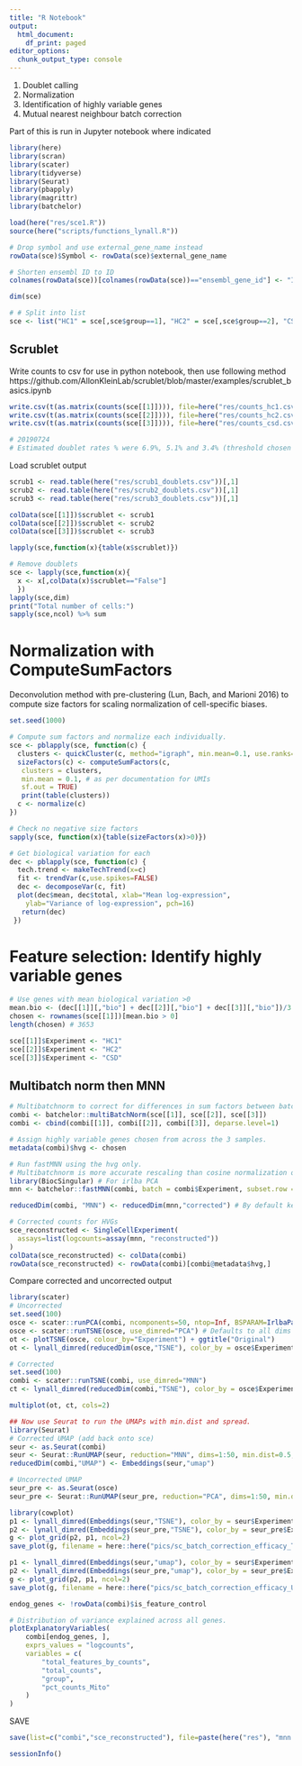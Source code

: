 ```yaml
---
title: "R Notebook"
output:
  html_document:
    df_print: paged
editor_options:
  chunk_output_type: console
---
```


1) Doublet calling
2) Normalization
3) Identification of highly variable genes
4) Mutual nearest neighbour batch correction 

Part of this is run in Jupyter notebook where indicated

```r
library(here)
library(scran)
library(scater)
library(tidyverse)
library(Seurat)
library(pbapply)
library(magrittr)
library(batchelor)

load(here("res/sce1.R"))
source(here("scripts/functions_lynall.R"))

# Drop symbol and use external_gene_name instead
rowData(sce)$Symbol <- rowData(sce)$external_gene_name

# Shorten ensembl ID to ID
colnames(rowData(sce))[colnames(rowData(sce))=="ensembl_gene_id"] <- "ID"

dim(sce)
```

```r
# # Split into list
sce <- list("HC1" = sce[,sce$group==1], "HC2" = sce[,sce$group==2], "CSD" = sce[,sce$group==3])

```

## Scrublet
Write counts to csv for use in python notebook, then use following method
https://github.com/AllonKleinLab/scrublet/blob/master/examples/scrublet_basics.ipynb
```r

write.csv(t(as.matrix(counts(sce[[1]]))), file=here("res/counts_hc1.csv"), row.names = T)
write.csv(t(as.matrix(counts(sce[[2]]))), file=here("res/counts_hc2.csv"), row.names = T)
write.csv(t(as.matrix(counts(sce[[3]]))), file=here("res/counts_csd.csv"), row.names = T)

# 20190724
# Estimated doublet rates % were 6.9%, 5.1% and 3.4% (threshold chosen by bimodality on visual inspection)

```

Load scrublet output
```r
scrub1 <- read.table(here("res/scrub1_doublets.csv"))[,1]
scrub2 <- read.table(here("res/scrub2_doublets.csv"))[,1]
scrub3 <- read.table(here("res/scrub3_doublets.csv"))[,1]

colData(sce[[1]])$scrublet <- scrub1
colData(sce[[2]])$scrublet <- scrub2
colData(sce[[3]])$scrublet <- scrub3

lapply(sce,function(x){table(x$scrublet)})

# Remove doublets
sce <- lapply(sce,function(x){
  x <- x[,colData(x)$scrublet=="False"]
  })
lapply(sce,dim)
print("Total number of cells:")
sapply(sce,ncol) %>% sum
```

# Normalization with ComputeSumFactors
Deconvolution method with pre-clustering (Lun, Bach, and Marioni 2016) to compute size factors for scaling normalization of cell-specific biases.
```r

set.seed(1000)

# Compute sum factors and normalize each individually. 
sce <- pblapply(sce, function(c) {
  clusters <- quickCluster(c, method="igraph", min.mean=0.1, use.ranks=FALSE)
  sizeFactors(c) <- computeSumFactors(c,
   clusters = clusters,
   min.mean = 0.1, # as per documentation for UMIs
   sf.out = TRUE)
   print(table(clusters)) 
  c <- normalize(c)
})

# Check no negative size factors
sapply(sce, function(x){table(sizeFactors(x)>0)})

# Get biological variation for each
dec <- pblapply(sce, function(c) {
  tech.trend <- makeTechTrend(x=c)
  fit <- trendVar(c,use.spikes=FALSE)
  dec <- decomposeVar(c, fit)
  plot(dec$mean, dec$total, xlab="Mean log-expression", 
    ylab="Variance of log-expression", pch=16) 
   return(dec)
 })

```

# Feature selection: Identify highly variable genes
```r

# Use genes with mean biological variation >0
mean.bio <- (dec[[1]][,"bio"] + dec[[2]][,"bio"] + dec[[3]][,"bio"])/3
chosen <- rownames(sce[[1]])[mean.bio > 0]
length(chosen) # 3653

sce[[1]]$Experiment <- "HC1"
sce[[2]]$Experiment <- "HC2"
sce[[3]]$Experiment <- "CSD"

```

## Multibatch norm then MNN
```r

# Multibatchnorm to correct for differences in sum factors between batches
combi <- batchelor::multiBatchNorm(sce[[1]], sce[[2]], sce[[3]])
combi <- cbind(combi[[1]], combi[[2]], combi[[3]], deparse.level=1)

# Assign highly variable genes chosen from across the 3 samples.
metadata(combi)$hvg <- chosen

# Run fastMNN using the hvg only.
# Multibatchnorm is more accurate rescaling than cosine normalization on the log-values.
library(BiocSingular) # For irlba PCA
mnn <- batchelor::fastMNN(combi, batch = combi$Experiment, subset.row = metadata(combi)$hvg, pc.input = FALSE, auto.order=TRUE, cos.norm = FALSE, BSPARAM=IrlbaParam())

reducedDim(combi, "MNN") <- reducedDim(mnn,"corrected") # By default keeps 50 components from the PCA

# Corrected counts for HVGs 
sce_reconstructed <- SingleCellExperiment(
  assays=list(logcounts=assay(mnn, "reconstructed"))
)
colData(sce_reconstructed) <- colData(combi)
rowData(sce_reconstructed) <- rowData(combi)[combi@metadata$hvg,]
```

Compare corrected and uncorrected output
```r
library(scater)
# Uncorrected
set.seed(100)
osce <- scater::runPCA(combi, ncomponents=50, ntop=Inf, BSPARAM=IrlbaParam(), feature_set = combi$hvg) # set 50 components to be the same as the number for MNN 
osce <- scater::runTSNE(osce, use_dimred="PCA") # Defaults to all dims (i.e. will use all 50 dims)
ot <- plotTSNE(osce, colour_by="Experiment") + ggtitle("Original")
ot <- lynall_dimred(reducedDim(osce,"TSNE"), color_by = osce$Experiment, label="Experiment")

# Corrected
set.seed(100)
combi <- scater::runTSNE(combi, use_dimred="MNN")
ct <- lynall_dimred(reducedDim(combi,"TSNE"), color_by = osce$Experiment, label="Experiment") 

multiplot(ot, ct, cols=2)

## Now use Seurat to run the UMAPs with min.dist and spread.
library(Seurat)
# Corrected UMAP (add back onto sce)
seur <- as.Seurat(combi)
seur <- Seurat::RunUMAP(seur, reduction="MNN", dims=1:50, min.dist=0.5, spread=2.5)
reducedDim(combi,"UMAP") <- Embeddings(seur,"umap")

# Uncorrected UMAP
seur_pre <- as.Seurat(osce)
seur_pre <- Seurat::RunUMAP(seur_pre, reduction="PCA", dims=1:50, min.dist=0.5, spread=2.5)

library(cowplot)
p1 <- lynall_dimred(Embeddings(seur,"TSNE"), color_by = seur$Experiment, label="Experiment", size=0.01)
p2 <- lynall_dimred(Embeddings(seur_pre,"TSNE"), color_by = seur_pre$Experiment, label="Experiment", size=0.01)
g <- plot_grid(p2, p1, ncol=2)
save_plot(g, filename = here::here("pics/sc_batch_correction_efficacy_TSNE.pdf"), base_width=14, base_height=7)

p1 <- lynall_dimred(Embeddings(seur,"umap"), color_by = seur$Experiment, label="Experiment", size=0.01)
p2 <- lynall_dimred(Embeddings(seur_pre,"umap"), color_by = seur_pre$Experiment, label="Experiment", size=0.01)
g <- plot_grid(p2, p1, ncol=2)
save_plot(g, filename = here::here("pics/sc_batch_correction_efficacy_UMAP.pdf"), base_width=14, base_height=7)

```

```r

endog_genes <- !rowData(combi)$is_feature_control

# Distribution of variance explained across all genes.
plotExplanatoryVariables(
    combi[endog_genes, ],
    exprs_values = "logcounts",
    variables = c(
        "total_features_by_counts",
        "total_counts",
        "group",
        "pct_counts_Mito"
    )
)

```

SAVE
```r
save(list=c("combi","sce_reconstructed"), file=paste(here("res"), "mnn.R", sep="/"))

sessionInfo()
```

